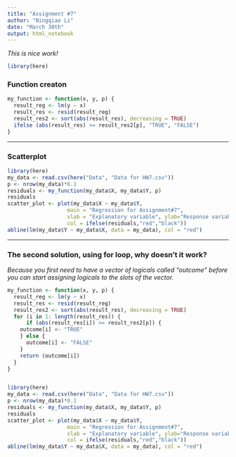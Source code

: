 ---
title: "Assignment #7"
author: "Ningqiao Li"
date: "March 30th"
output: html_notebook
---

*This is nice work!*

```{r include=FALSE}
library(here)
```


### Function creaton
```{r}
my_function <- function(x, y, p) {
  result_reg <- lm(y ~ x)
  result_res <- resid(result_reg)
  result_res2 <- sort(abs(result_res), decreasing = TRUE)
  ifelse (abs(result_res) >= result_res2[p], "TRUE", "FALSE")
}

```


***

### Scatterplot
```{r}
library(here)
my_data <- read.csv(here("Data", "Data for HW7.csv"))
p <- nrow(my_data)*0.1
residuals <- my_function(my_data$X, my_data$Y, p)
residuals
scatter_plot <- plot(my_data$X ~ my_data$Y,
                   main = "Regression for Assignment#7", 
                   xlab = "Explanatory variable", ylab="Response variable",
                   col = ifelse(residuals,"red","black"))
abline(lm(my_data$Y ~ my_data$X, data = my_data), col = "red")
```

***

### The second solution, using for loop, why doesn't it work?

*Because you first need to have a vector of logicals called "outcome" before*
*you can start assigning logicals to the slots of the vector.*

```{r}
my_function <- function(x, y, p) {
  result_reg <- lm(y ~ x)
  result_res <- resid(result_reg)
  result_res2 <- sort(abs(result_res), decreasing = TRUE)
  for (i in 1: length(result_res)) {
      if (abs(result_res[i]) >= result_res2[p]) {
    outcome[i] <- "TRUE"
    } else {
      outcome[i] <- "FALSE"
    }
    return (outcome[i])
  }
}


library(here)
my_data <- read.csv(here("Data", "Data for HW7.csv"))
p <- nrow(my_data)*0.1
residuals <- my_function(my_data$X, my_data$Y, p)
residuals
scatter_plot <- plot(my_data$X ~ my_data$Y,
                   main = "Regression for Assignment#7", 
                   xlab = "Explanatory variable", ylab="Response variable",
                   col = ifelse(residuals,"red","black"))
abline(lm(my_data$Y ~ my_data$X, data = my_data), col = "red")

```

